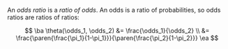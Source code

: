 ::: notes
An *odds ratio* is a *ratio of odds*.
An odds is a ratio of probabilities,
so odds ratios are ratios of ratios:
:::

:::{#thm-or-ratio-ratio}
$$
\ba
\theta(\odds_1, \odds_2)
&= \frac{\odds_1}{\odds_2}
\\
&= \frac{\paren{\frac{\pi_1}{1-\pi_1}}}{\paren{\frac{\pi_2}{1-\pi_2}}}
\ea
$$
:::
